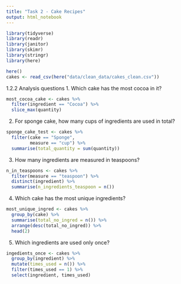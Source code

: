 ```yaml
---
title: "Task 2 - Cake Recipes"
output: html_notebook
---
```


```r
library(tidyverse)
library(readr)
library(janitor)
library(skimr)
library(stringr)
library(here)
```

```r
here()
cakes <- read_csv(here("data/clean_data/cakes_clean.csv"))
```

1.2.2 Analysis questions
1. Which cake has the most cocoa in it?

```r
most_cocoa_cake <- cakes %>% 
  filter(ingredient == "Cocoa") %>% 
  slice_max(quantity)
```

2. For sponge cake, how many cups of ingredients are used in total?
```r
sponge_cake_test <- cakes %>% 
  filter(cake == "Sponge",
         measure == "cup") %>% 
  summarise(total_quantity = sum(quantity))
```

3. How many ingredients are measured in teaspoons?

```r
n_in_teaspoons <- cakes %>% 
  filter(measure == "teaspoon") %>% 
  distinct(ingredient) %>% 
  summarise(n_ingredients_teaspoon = n())
```

4. Which cake has the most unique ingredients?

```r
most_unique_ingred <- cakes %>% 
  group_by(cake) %>% 
  summarise(total_no_ingred = n()) %>% 
  arrange(desc(total_no_ingred)) %>% 
  head(2)
```

5. Which ingredients are used only once?

```r
ingedients_once <- cakes %>% 
  group_by(ingredient) %>% 
  mutate(times_used = n()) %>% 
  filter(times_used == 1) %>% 
  select(ingredient, times_used)
```



